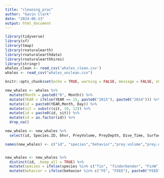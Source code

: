```yaml
---
title: "cleaning_prac"
author: "Gavin Clark"
date: "2024-06-13"
output: html_document
---
```


```r
library(tidyverse)
library(sf)
library(tmap)
library(rnaturalearth)
library(rnaturalearthdata)
library(rnaturalearthhires)
library(stringr)
whales_clean <- read_csv('whales_clean.csv')
whales <- read_csv("whales_unclean.csv")

knitr::opts_chunk$set(echo = TRUE, warning = FALSE, message = FALSE, show_col_types = FALSE)


```

```r
new_whales <- whales %>% 
  mutate(Month = paste0("0", Month)) %>%
  mutate(YEAR = ifelse(YEAR == 15, paste0("2015"), paste0("2014"))) %>%
  mutate(id = paste0(YEAR,Month, Day)) %>%
  mutate(sit = substr(sit, 10, 12)) %>%
  mutate(id = paste0(id, sit)) %>%
  mutate(id = as.factor(id)) %>%
  drop_na()
```


```r
new_whales <- new_whales %>% 
  select(id, Species.ID, bhvr, PreyVolume, PreyDepth, Dive_Time, Surfacetime, Blow.Interval, Blow_number_count)

names(new_whales) <- c("id", "species","behavior","prey.volume","prey.depth","dive.time","surface.time","blow.interval","blow.number")


new_whales <- new_whales %>% 
  distinct(id, .keep_all = TRUE) %>%
  mutate(species = ifelse(species %in% c("fin", "finderbender", "FinW", "FinWhale", "FW"), paste0("FW"), paste0("HW"))) %>%
  mutate(behavior = ifelse(behavior %in% c("FE", "FEED"), paste0("FEED"), paste0("OTHER"))) 
```



